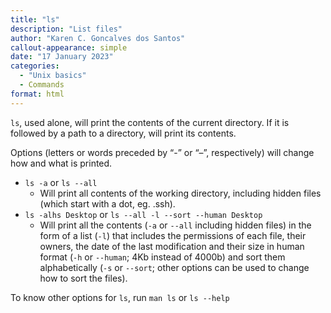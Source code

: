 ```yaml
---
title: "ls"
description: "List files"
author: "Karen C. Goncalves dos Santos"
callout-appearance: simple
date: "17 January 2023"
categories:
  - "Unix basics"
  - Commands
format: html
---
```



`ls`, used alone, will print the contents of the current directory. If it is followed by a path to a directory, will print its contents. 

Options (letters or words preceded by "-" or "--", respectively) will change how and what is printed.

- `ls -a` or `ls --all`
	- Will print all contents of the working directory, including hidden files (which start with a dot, eg. .ssh).
- `ls -alhs Desktop` or `ls --all -l --sort --human Desktop`
	- Will print all the contents (`-a` or `--all` including hidden files) in the form of a list (`-l`) that includes the permissions of each file, their owners, the date of the last modification and their size in human format (`-h` or `--human`; 4Kb instead of 4000b) and sort them alphabetically (`-s` or `--sort`; other options can be used to change how to sort the files).


To know other options for `ls`, run `man ls` or `ls --help`